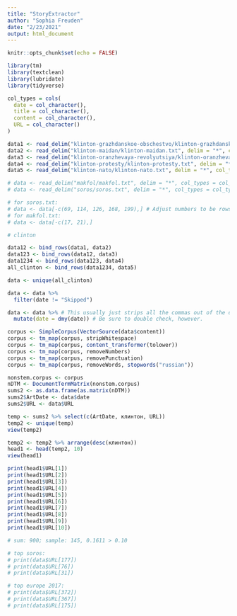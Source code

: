 ```yaml
---
title: "StoryExtractor"
author: "Sophia Freuden"
date: "2/23/2021"
output: html_document
---
```


```r
knitr::opts_chunk$set(echo = FALSE)
```

```r
library(tm)
library(textclean)
library(lubridate)
library(tidyverse)
```

```r
col_types = cols(
  date = col_character(),
  title = col_character(),
  content = col_character(),
  URL = col_character()
)
```

```r
data1 <- read_delim("klinton-grazhdanskoe-obschestvo/klinton-grazhdanskoe-obschestvo.txt", delim = "*", col_types = col_types)
data2 <- read_delim("klinton-maidan/klinton-maidan.txt", delim = "*", col_types = col_types)
data3 <- read_delim("klinton-oranzhevaya-revolyutsiya/klinton-oranzhevaya-revolyutsiya.txt", delim = "*", col_types = col_types)
data4 <- read_delim("klinton-protesty/klinton-protesty.txt", delim = "*", col_types = col_types)
data5 <- read_delim("klinton-nato/klinton-nato.txt", delim = "*", col_types = col_types)

# data <- read_delim("makfol/makfol.txt", delim = "*", col_types = col_types)
# data <- read_delim("soros/soros.txt", delim = "*", col_types = col_types)

# for soros.txt:
# data <- data[-c(69, 114, 126, 168, 199),] # Adjust numbers to be rows where content = NA
# for makfol.txt:
# data <- data[-c(17, 21),]
```

```r
# clinton

data12 <- bind_rows(data1, data2)
data123 <- bind_rows(data12, data3)
data1234 <- bind_rows(data123, data4)
all_clinton <- bind_rows(data1234, data5)

data <- unique(all_clinton)
```

```r
data <- data %>% 
  filter(date != "Skipped")

data <- data %>% # This usually just strips all the commas out of the date column.
  mutate(date = dmy(date)) # Be sure to double check, however.
```

```r
corpus <- SimpleCorpus(VectorSource(data$content))
corpus <- tm_map(corpus, stripWhitespace)
corpus <- tm_map(corpus, content_transformer(tolower))
corpus <- tm_map(corpus, removeNumbers)
corpus <- tm_map(corpus, removePunctuation)
corpus <- tm_map(corpus, removeWords, stopwords("russian"))

nonstem.corpus <- corpus
nDTM <- DocumentTermMatrix(nonstem.corpus)
sums2 <- as.data.frame(as.matrix(nDTM))
sums2$ArtDate <- data$date
sums2$URL <- data$URL
```

```r
temp <- sums2 %>% select(c(ArtDate, клинтон, URL))
temp2 <- unique(temp)
view(temp2)

temp2 <- temp2 %>% arrange(desc(клинтон))
head1 <- head(temp2, 10)
view(head1)

print(head1$URL[1])
print(head1$URL[2])
print(head1$URL[3])
print(head1$URL[4])
print(head1$URL[5])
print(head1$URL[6])
print(head1$URL[7])
print(head1$URL[8])
print(head1$URL[9])
print(head1$URL[10])

# sum: 900; sample: 145, 0.1611 > 0.10

# top soros:
# print(data$URL[177])
# print(data$URL[76])
# print(data$URL[31])

# top europe 2017:
# print(data$URL[372])
# print(data$URL[367])
# print(data$URL[175])
```
